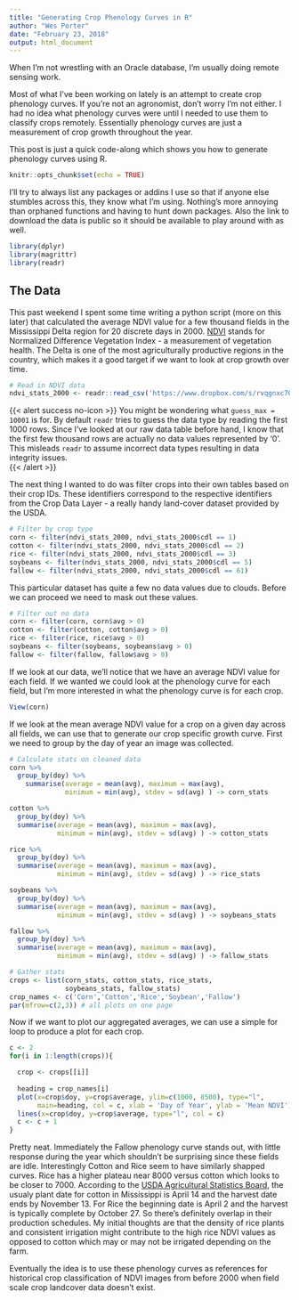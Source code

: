 ```yaml
---
title: "Generating Crop Phenology Curves in R"
author: "Wes Porter"
date: "February 23, 2018"
output: html_document
---
```


When I'm not wrestling with an Oracle database, I'm usually doing remote sensing work. 

Most of what I've been working on lately is an attempt to create crop phenology curves. If you're not an agronomist, don't worry I'm not either. I had no idea what phenology curves were until I needed to use them to classify crops remotely. Essentially phenology curves are just a measurement of crop growth throughout the year. 

This post is just a quick code-along which shows you how to generate phenology curves using R.  

```r
knitr::opts_chunk$set(echo = TRUE)
```


I'll try to always list any packages or addins I use so that if anyone else stumbles across this, they know what I'm using. Nothing's more annoying than orphaned functions and having to hunt down packages. Also the link to download the data is public so it should be available to play around with as well.

```r
library(dplyr)
library(magrittr)
library(readr)
```

## The Data ## 

This past weekend I spent some time writing a python script (more on this later) that calculated the average NDVI value for a few thousand fields in the Mississippi Delta region for 20 discrete days in 2000. [NDVI](https://en.wikipedia.org/wiki/Normalized_difference_vegetation_index) stands for Normalized Difference Vegetation Index - a measurement of vegetation health. The Delta is one of the most agriculturally productive regions in the country, which makes it a good target if we want to look at crop growth over time.


```r

# Read in NDVI data
ndvi_stats_2000 <- readr::read_csv('https://www.dropbox.com/s/rvqgnxc70gv4bhl/ndvi_stats_2000.csv?dl=1', guess_max = 10001)
```

{{< alert success no-icon >}}
You might be wondering what `guess_max = 10001` is for. By default `readr` tries to guess the data type by reading the first 1000 rows. Since I've looked at our raw data table before hand, I know that the first few thousand rows are actually no data values represented by '0'. This misleads `readr` to assume incorrect data types resulting in data integrity issues.  
{{< /alert >}}

The next thing I wanted to do was filter crops into their own tables based on their crop IDs. These identifiers correspond to the respective identifiers from the Crop Data Layer - a really handy land-cover dataset provided by the USDA. 
```r
# Filter by crop type
corn <- filter(ndvi_stats_2000, ndvi_stats_2000$cdl == 1)
cotton <- filter(ndvi_stats_2000, ndvi_stats_2000$cdl == 2)
rice <- filter(ndvi_stats_2000, ndvi_stats_2000$cdl == 3)
soybeans <- filter(ndvi_stats_2000, ndvi_stats_2000$cdl == 5)
fallow <- filter(ndvi_stats_2000, ndvi_stats_2000$cdl == 61)
```

This particular dataset has quite a few no data values due to clouds. Before we can proceed we need to mask out these values.  
```r
# Filter out no data
corn <- filter(corn, corn$avg > 0)
cotton <- filter(cotton, cotton$avg > 0)
rice <- filter(rice, rice$avg > 0)
soybeans <- filter(soybeans, soybeans$avg > 0)
fallow <- filter(fallow, fallow$avg > 0)
```


If we look at our data, we'll notice that we have an average NDVI value for each field. If we wanted we could look at the phenology curve for each field, but I'm more interested in what the phenology curve is for each crop. 
```r
View(corn)
```


If we look at the mean average NDVI value for a crop on a given day across all fields, we can use that to generate our crop specific growth curve. First we need to group by the day of year an image was collected. 
```r
# Calculate stats on cleaned data
corn %>%
  group_by(doy) %>%
    summarise(average = mean(avg), maximum = max(avg), 
              minimum = min(avg), stdev = sd(avg) ) -> corn_stats

cotton %>%
  group_by(doy) %>%
  summarise(average = mean(avg), maximum = max(avg), 
            minimum = min(avg), stdev = sd(avg) ) -> cotton_stats

rice %>%
  group_by(doy) %>%
  summarise(average = mean(avg), maximum = max(avg), 
            minimum = min(avg), stdev = sd(avg) ) -> rice_stats

soybeans %>%
  group_by(doy) %>%
  summarise(average = mean(avg), maximum = max(avg), 
            minimum = min(avg), stdev = sd(avg) ) -> soybeans_stats

fallow %>%
  group_by(doy) %>%
  summarise(average = mean(avg), maximum = max(avg), 
            minimum = min(avg), stdev = sd(avg) ) -> fallow_stats

# Gather stats
crops <- list(corn_stats, cotton_stats, rice_stats, 
              soybeans_stats, fallow_stats)
crop_names <- c('Corn','Cotton','Rice','Soybean','Fallow')
par(mfrow=c(2,3)) # all plots on one page 
```


Now if we want to plot our aggregated averages, we can use a simple for loop to produce a plot for each crop. 
```r
c <- 2 
for(i in 1:length(crops)){ 

  crop <- crops[[i]]
  
  heading = crop_names[i] 
  plot(x=crop$doy, y=crop$average, ylim=c(1000, 8500), type="l", 
       main=heading, col = c, xlab = 'Day of Year', ylab = 'Mean NDVI') 
  lines(x=crop$doy, y=crop$average, type="l", col = c)
  c <- c + 1
}
```
Pretty neat. Immediately the Fallow phenology curve stands out, with little response during the year which shouldn't be surprising since these fields are idle. Interestingly Cotton and Rice seem to have similarly shapped curves. Rice has a higher plateau near 8000 versus cotton which looks to be closer to 7000. According to the [USDA Agricultural Statistics Board](https://usda.mannlib.cornell.edu/usda/nass/planting/uph97.pdf), the usualy plant date for cotton in Mississippi is April 14 and the harvest date ends by November 13. For Rice the beginning date is April 2 and the harvest is typically complete by October 27. So there's definitely overlap in their production schedules. My initial thoughts are that the density of rice plants and consistent irrigation might contribute to the high rice NDVI values as opposed to cotton which may or may not be irrigated depending on the farm.

Eventually the idea is to use these phenology curves as references for historical crop classification of NDVI images from before 2000 when field scale crop landcover data doesn't exist. 
